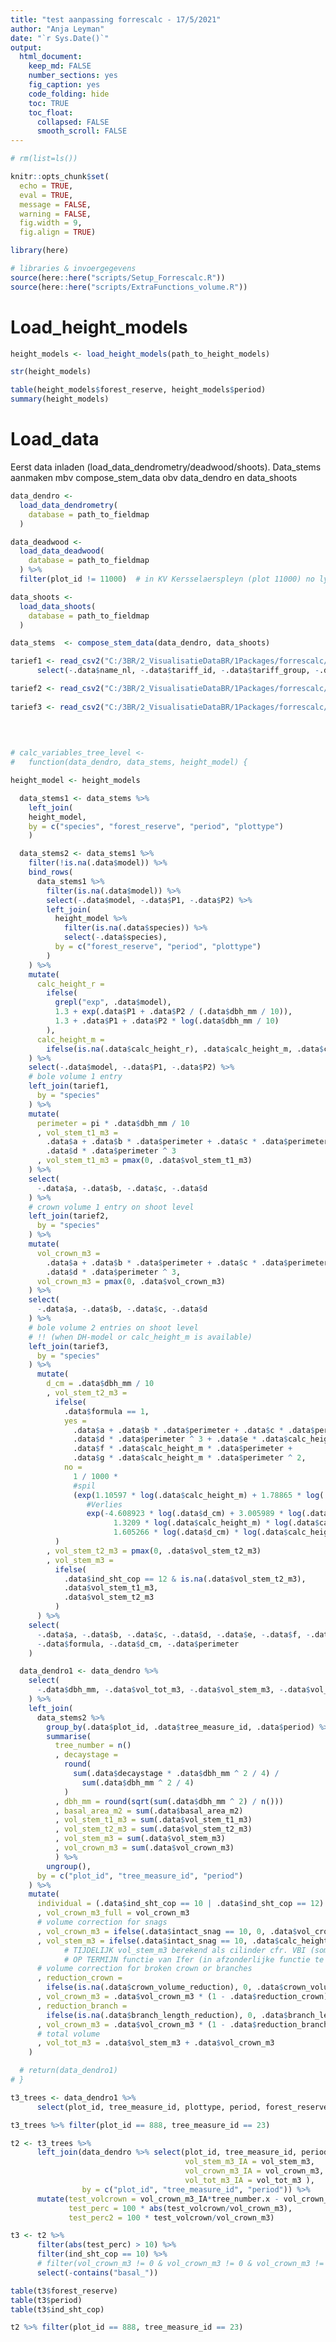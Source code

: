 ```yaml
---
title: "test aanpassing forrescalc - 17/5/2021"
author: "Anja Leyman"
date: "`r Sys.Date()`"
output: 
  html_document:
    keep_md: FALSE
    number_sections: yes
    fig_caption: yes
    code_folding: hide
    toc: TRUE
    toc_float:
      collapsed: FALSE
      smooth_scroll: FALSE
---
```



```r
# rm(list=ls())
```

```r
knitr::opts_chunk$set(
  echo = TRUE,
  eval = TRUE,
  message = FALSE,
  warning = FALSE, 
  fig.width = 9,
  fig.align = TRUE)

library(here)

# libraries & invoergegevens
source(here::here("scripts/Setup_Forrescalc.R"))
source(here::here("scripts/ExtraFunctions_volume.R"))
```

# Load_height_models

```r
height_models <- load_height_models(path_to_height_models)

str(height_models)

table(height_models$forest_reserve, height_models$period)
summary(height_models)
```


# Load_data

Eerst data inladen (load_data_dendrometry/deadwood/shoots).
Data_stems aanmaken mbv compose_stem_data obv data_dendro en data_shoots

```r
data_dendro <-
  load_data_dendrometry(
    database = path_to_fieldmap
  )

data_deadwood <-
  load_data_deadwood(
    database = path_to_fieldmap
  ) %>%
  filter(plot_id != 11000)  # in KV Kersselaerspleyn (plot 11000) no lying deadwood is meausured

data_shoots <-
  load_data_shoots(
    database = path_to_fieldmap
  )

data_stems  <- compose_stem_data(data_dendro, data_shoots)

```

```r
tarief1 <- read_csv2("C:/3BR/2_VisualisatieDataBR/1Packages/forrescalc/inst/extdata/tariffs1entry.csv") %>%
      select(-.data$name_nl, -.data$tariff_id, -.data$tariff_group, -.data$source)

tarief2 <- read_csv2("C:/3BR/2_VisualisatieDataBR/1Packages/forrescalc/inst/extdata/tariffs1entry_crown.csv") %>% select(-.data$name_nl, -.data$tariff_id, -.data$tariff_group, -.data$source)
    
tarief3 <- read_csv2("C:/3BR/2_VisualisatieDataBR/1Packages/forrescalc/inst/extdata/tariffs2entries.csv") %>% select(-.data$name_nl, -.data$tariff_id, -.data$tariff_group, -.data$source)
    
    
    
```


```r
# calc_variables_tree_level <-
#   function(data_dendro, data_stems, height_model) {

height_model <- height_models

  data_stems1 <- data_stems %>%
    left_join(
    height_model,
    by = c("species", "forest_reserve", "period", "plottype")
    )

  data_stems2 <- data_stems1 %>%
    filter(!is.na(.data$model)) %>%
    bind_rows(
      data_stems1 %>%
        filter(is.na(.data$model)) %>%
        select(-.data$model, -.data$P1, -.data$P2) %>%
        left_join(
          height_model %>%
            filter(is.na(.data$species)) %>%
            select(-.data$species),
          by = c("forest_reserve", "period", "plottype")
        )
    ) %>%
    mutate(
      calc_height_r =
        ifelse(
          grepl("exp", .data$model),
          1.3 + exp(.data$P1 + .data$P2 / (.data$dbh_mm / 10)),
          1.3 + .data$P1 + .data$P2 * log(.data$dbh_mm / 10)
        ),
      calc_height_m =
        ifelse(is.na(.data$calc_height_r), .data$calc_height_m, .data$calc_height_r)
    ) %>%
    select(-.data$model, -.data$P1, -.data$P2) %>%
    # bole volume 1 entry
    left_join(tarief1,
      by = "species"
    ) %>%
    mutate(
      perimeter = pi * .data$dbh_mm / 10
      , vol_stem_t1_m3 =
        .data$a + .data$b * .data$perimeter + .data$c * .data$perimeter ^ 2 +
        .data$d * .data$perimeter ^ 3
      , vol_stem_t1_m3 = pmax(0, .data$vol_stem_t1_m3)
    ) %>%
    select(
      -.data$a, -.data$b, -.data$c, -.data$d
    ) %>%
    # crown volume 1 entry on shoot level
    left_join(tarief2,
      by = "species"
    ) %>%
    mutate(
      vol_crown_m3 =
        .data$a + .data$b * .data$perimeter + .data$c * .data$perimeter ^ 2 +
        .data$d * .data$perimeter ^ 3,
      vol_crown_m3 = pmax(0, .data$vol_crown_m3)
    ) %>%
    select(
      -.data$a, -.data$b, -.data$c, -.data$d
    ) %>% 
    # bole volume 2 entries on shoot level
    # !! (when DH-model or calc_height_m is available)
    left_join(tarief3,
      by = "species"
    ) %>%
      mutate(
        d_cm = .data$dbh_mm / 10
        , vol_stem_t2_m3 =
          ifelse(
            .data$formula == 1,
            yes =
              .data$a + .data$b * .data$perimeter + .data$c * .data$perimeter ^ 2 +
              .data$d * .data$perimeter ^ 3 + .data$e * .data$calc_height_m +
              .data$f * .data$calc_height_m * .data$perimeter +
              .data$g * .data$calc_height_m * .data$perimeter ^ 2,
            no =
              1 / 1000 *
              #spil
              (exp(1.10597 * log(.data$calc_height_m) + 1.78865 * log(.data$d_cm) - 3.07192) -
                 #Verlies
                 exp(-4.608923 * log(.data$d_cm) + 3.005989 * log(.data$calc_height_m) -
                       1.3209 * log(.data$calc_height_m) * log(.data$calc_height_m) +
                       1.605266 * log(.data$d_cm) * log(.data$calc_height_m) + 5.410272))
          )
        , vol_stem_t2_m3 = pmax(0, .data$vol_stem_t2_m3)
        , vol_stem_m3 =
          ifelse(
            .data$ind_sht_cop == 12 & is.na(.data$vol_stem_t2_m3),
            .data$vol_stem_t1_m3,
            .data$vol_stem_t2_m3
          )
      ) %>%
    select(
      -.data$a, -.data$b, -.data$c, -.data$d, -.data$e, -.data$f, -.data$g,
      -.data$formula, -.data$d_cm, -.data$perimeter
    )

  data_dendro1 <- data_dendro %>%
    select(
      -.data$dbh_mm, -.data$vol_tot_m3, -.data$vol_stem_m3, -.data$vol_crown_m3
    ) %>%
    left_join(
      data_stems2 %>%
        group_by(.data$plot_id, .data$tree_measure_id, .data$period) %>%
        summarise(
          tree_number = n()
          , decaystage =
            round(
              sum(.data$decaystage * .data$dbh_mm ^ 2 / 4) /
                sum(.data$dbh_mm ^ 2 / 4)
            )
          , dbh_mm = round(sqrt(sum(.data$dbh_mm ^ 2) / n()))
          , basal_area_m2 = sum(.data$basal_area_m2)
          , vol_stem_t1_m3 = sum(.data$vol_stem_t1_m3)
          , vol_stem_t2_m3 = sum(.data$vol_stem_t2_m3)
          , vol_stem_m3 = sum(.data$vol_stem_m3)
          , vol_crown_m3 = sum(.data$vol_crown_m3)
          ) %>%
        ungroup(),
      by = c("plot_id", "tree_measure_id", "period")
    ) %>%
    mutate(
      individual = (.data$ind_sht_cop == 10 | .data$ind_sht_cop == 12)
      , vol_crown_m3_full = vol_crown_m3
      # volume correction for snags
      , vol_crown_m3 = ifelse(.data$intact_snag == 10, 0, .data$vol_crown_m3)
      , vol_stem_m3 = ifelse(.data$intact_snag == 10, .data$calc_height_m*pi*(.data$dbh_mm/2000)^2, .data$vol_stem_m3)
            # TIJDELIJK vol_stem_m3 berekend als cilinder cfr. VBI (soms over- en soms onderschatting)
            # OP TERMIJN functie van Ifer (in afzonderlijke functie te stoppen)
      # volume correction for broken crown or branches
      , reduction_crown =
        ifelse(is.na(.data$crown_volume_reduction), 0, .data$crown_volume_reduction)
      , vol_crown_m3 = .data$vol_crown_m3 * (1 - .data$reduction_crown)
      , reduction_branch =
        ifelse(is.na(.data$branch_length_reduction), 0, .data$branch_length_reduction)
      , vol_crown_m3 = .data$vol_crown_m3 * (1 - .data$reduction_branch)
      # total volume
      , vol_tot_m3 = .data$vol_stem_m3 + .data$vol_crown_m3
    )

  # return(data_dendro1)
# }
```


```r
t3_trees <- data_dendro1 %>% 
      select(plot_id, tree_measure_id, plottype, period, forest_reserve, species, alive_dead, ind_sht_cop, intact_snag, contains("dbh_mm"), contains("height"), contains("tree_number"), contains("vol_crown"), contains("redu"), -contains("_redu")) 

```

```r
t3_trees %>% filter(plot_id == 888, tree_measure_id == 23)
```

```r
t2 <- t3_trees %>%  
      left_join(data_dendro %>% select(plot_id, tree_measure_id, period, 
                                       vol_stem_m3_IA = vol_stem_m3, 
                                       vol_crown_m3_IA = vol_crown_m3, 
                                       vol_tot_m3_IA = vol_tot_m3 ), 
                by = c("plot_id", "tree_measure_id", "period")) %>% 
      mutate(test_volcrown = vol_crown_m3_IA*tree_number.x - vol_crown_m3,
             test_perc = 100 * abs(test_volcrown/vol_crown_m3),
             test_perc2 = 100 * test_volcrown/vol_crown_m3) 

t3 <- t2 %>% 
      filter(abs(test_perc) > 10) %>%  
      filter(ind_sht_cop == 10) %>% 
      # filter(vol_crown_m3 != 0 & vol_crown_m3 != 0 & vol_crown_m3 != 0) %>% 
      select(-contains("basal_"))

table(t3$forest_reserve)
table(t3$period)
table(t3$ind_sht_cop)
```


```r
t2 %>% filter(plot_id == 888, tree_measure_id == 23)
```